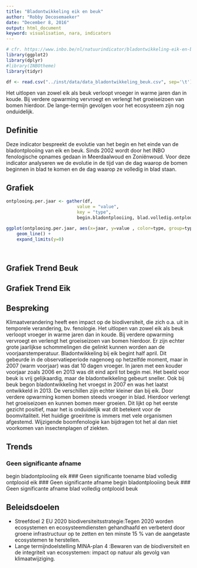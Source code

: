 ```yaml
---
title: "Bladontwikkeling eik en beuk"
author: "Robby Decosemaeker"
date: "December 8, 2016"
output: html_document
keyword: visualisation, nara, indicators
---
```



```r
# cfr. https://www.inbo.be/nl/natuurindicator/bladontwikkeling-eik-en-beuk
library(ggplot2)
library(dplyr)
#library(INBOtheme)
library(tidyr)

df <- read.csv("../inst/data/data_bladontwikkeling_beuk.csv", sep='\t')
```

Het uitlopen van zowel eik als beuk verloopt vroeger in warme jaren dan in koude. Bij verdere opwarming vervroegt en verlengt het groeiseizoen van bomen hierdoor. De lange-termijn gevolgen voor het ecosysteem zijn nog onduidelijk.

## Definitie

Deze indicator bespreekt de evolutie van het begin en het einde van de bladontplooiing van eik en beuk. Sinds 2002 wordt door het INBO fenologische opnames gedaan in Meerdaalwoud en Zoniënwoud. Voor deze indicator analyseren we de evolutie in de tijd van de dag waarop de bomen beginnen in blad te komen en de dag waarop ze volledig in blad staan.

## Grafiek

```r

ontplooing.per.jaar <- gather(df,
                           value = "value",
                           key = "type",
                           begin.bladontplooiing, blad.volledig.ontplooid)
	   
ggplot(ontplooing.per.jaar, aes(x=jaar, y=value , color=type, group=type))+
    geom_line() +
    expand_limits(y=0)

	
```

## Grafiek Trend Beuk




## Grafiek Trend Eik



## Bespreking

Klimaatverandering heeft een impact op de biodiversiteit, die zich o.a. uit in temporele verandering, bv. fenologie. Het uitlopen van zowel eik als beuk verloopt vroeger in warme jaren dan in koude. Bij verdere opwarming vervroegt en verlengt het groeiseizoen van bomen hierdoor. Er zijn echter grote jaarlijkse schommelingen die gelinkt kunnen worden aan de voorjaarstemperatuur. Bladontwikkeling bij eik begint half april. Dit gebeurde in de observatieperiode nagenoeg op hetzelfde moment, maar in 2007 (warm voorjaar) was dat 10 dagen vroeger. In jaren met een kouder voorjaar zoals 2006 en 2013 was dit eind april tot begin mei.
Het beeld voor beuk is vrij gelijkaardig, maar de bladontwikkeling gebeurt sneller. Ook bij beuk begon bladontwikkeling het vroegst in 2007 en was het laatst ontwikkeld in 2013. De verschillen zijn echter kleiner dan bij eik. Door verdere opwarming komen bomen steeds vroeger in blad. Hierdoor verlengt het groeiseizoen en kunnen bomen meer groeien. Dit lijkt op het eerste gezicht positief, maar het is onduidelijk wat dit betekent voor de boomvitaliteit. Het huidige groeiritme is immers met vele organismen afgestemd. Wijzigende boomfenologie kan bijdragen tot het al dan niet voorkomen van insectenplagen of ziekten.

## Trends

### Geen significante afname
begin bladontplooiing eik
### Geen significante toename
blad volledig ontplooid eik
### Geen significante afname
begin bladontplooiing beuk
### Geen significante afname
blad volledig ontplooid beuk

## Beleidsdoelen

* Streefdoel 2 EU 2020 biodiversiteitsstrategie:Tegen 2020 worden ecosystemen en ecosysteemdiensten gehandhaafd en verbeterd door groene infrastructuur op te zetten en ten minste 15 % van de aangetaste ecosystemen te herstellen.
* Lange termijndoelstelling MINA-plan 4 :Bewaren van de biodiversiteit en de integriteit van ecosystemen: impact op natuur als gevolg van klimaatwijziging.
